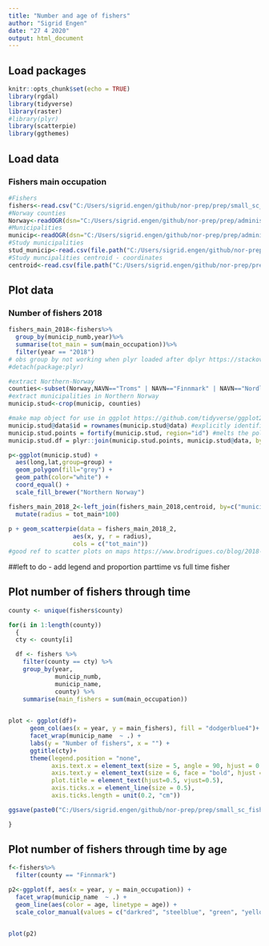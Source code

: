 ```yaml
---
title: "Number and age of fishers"
author: "Sigrid Engen"
date: "27 4 2020"
output: html_document
---
```

## Load packages
```r
knitr::opts_chunk$set(echo = TRUE)
library(rgdal)
library(tidyverse)
library(raster)
#library(plyr)
library(scatterpie)
library(ggthemes)
```
## Load data
### Fishers main occupation
```r
#Fishers
fishers<-read.csv("C:/Users/sigrid.engen/github/nor-prep/prep/small_sc_fisheries/data/number_age_parttime_fulltime_fishers.csv")
#Norway counties
Norway<-readOGR(dsn="C:/Users/sigrid.engen/github/nor-prep/prep/administrative/raw//shapefiles/NO_Fylker", "NO_Fylker_pol")
#Municipalities 
municip<-readOGR(dsn="C:/Users/sigrid.engen/github/nor-prep/prep/administrative/raw/shapefiles/NO_AdminOmrader", "NO_AdminOmrader_pol")
#Study municipalities
stud_municip<-read.csv(file.path("C:/Users/sigrid.engen/github/nor-prep/prep/administrative/komlist.csv"), sep=";") 
#Study muncipalities centroid - coordinates 
centroid<-read.csv(file.path("C:/Users/sigrid.engen/github/nor-prep/prep/administrative/coordinates_centroid_study_municipalities.csv")) 
```
## Plot data
### Number of fishers 2018
```r
fishers_main_2018<-fishers%>% 
  group_by(municip_numb,year)%>%
  summarise(tot_main = sum(main_occupation))%>%
  filter(year == "2018")
# obs group by not working when plyr loaded after dplyr https://stackoverflow.com/questions/26923862/why-are-my-dplyr-group-by-summarize-not-working-properly-name-collision-with 
#detach(package:plyr)

#extract Northern-Norway
counties<-subset(Norway,NAVN=="Troms" | NAVN=="Finnmark" | NAVN=="Nordland")
#extract municipalities in Northern Norway
municip.stud<-crop(municip, counties)

#make map object for use in ggplot https://github.com/tidyverse/ggplot2/wiki/plotting-polygon-shapefiles
municip.stud@data$id = rownames(municip.stud@data) #explicitly identifies attribute rows by the .dbf offset.
municip.stud.points = fortify(municip.stud, region="id") #melts the polygons into points, tags each point with the id value of the corresponding attribute row, and tags each point with values from the polygon from which the point was derived.
municip.stud.df = plyr::join(municip.stud.points, municip.stud@data, by="id") #joins the points to their corresponding attributes 

p<-ggplot(municip.stud) + 
  aes(long,lat,group=group) + 
  geom_polygon(fill="grey") +
  geom_path(color="white") +
  coord_equal() +
  scale_fill_brewer("Northern Norway")

fishers_main_2018_2<-left_join(fishers_main_2018,centroid, by=c("municip_numb" = "Muni_Number"))%>%
  mutate(radius = tot_main*100)
  
p + geom_scatterpie(data = fishers_main_2018_2, 
                  aes(x, y, r = radius),
                  cols = c("tot_main"))
#good ref to scatter plots on maps https://www.brodrigues.co/blog/2018-10-27-lux_elections_analysis/              

```
##left to do - add legend and proportion parttime vs full time fisher

## Plot number of fishers through time
```r

county <- unique(fishers$county) 

for(i in 1:length(county))
  {
  cty <- county[i]

  df <- fishers %>%
    filter(county == cty) %>% 
    group_by(year,
             municip_numb,
             municip_name,
             county) %>% 
    summarise(main_fishers = sum(main_occupation)) 

    
plot <- ggplot(df)+
      geom_col(aes(x = year, y = main_fishers), fill = "dodgerblue4")+
      facet_wrap(municip_name  ~ .) +
      labs(y = "Number of fishers", x = "") +
      ggtitle(cty)+
      theme(legend.position = "none", 
            axis.text.x = element_text(size = 5, angle = 90, hjust = 0.5, vjust = 0.5, face = "bold"),
            axis.text.y = element_text(size = 6, face = "bold", hjust = 0.5, vjust = 0.5, margin = margin(t = 0, r = 2, b = 0, l = 0)),
            plot.title = element_text(hjust=0.5, vjust=0.5),
            axis.ticks.x = element_line(size = 0.5),
            axis.ticks.length = unit(0.2, "cm"))

ggsave(paste0("C:/Users/sigrid.engen/github/nor-prep/prep/small_sc_fisheries/figs/fishers_fulltime", cty, ".pdf"), plot)

}
```
## Plot number of fishers through time by age
```r

f<-fishers%>%
  filter(county == "Finnmark")

p2<-ggplot(f, aes(x = year, y = main_occupation)) +
  facet_wrap(municip_name  ~ .) +
  geom_line(aes(color = age, linetype = age)) + 
  scale_color_manual(values = c("darkred", "steelblue", "green", "yellow", "orange", "lightgreen", "red", "darkblue"))


plot(p2)

```





